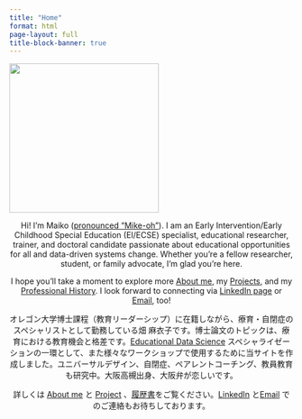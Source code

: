 ```yaml
---
title: "Home"
format: html
page-layout: full
title-block-banner: true
---
```


![](Maiko%20in%20kimono%20circle.png){fig-align="center" width="265"}

<center>

Hi! I’m Maiko ([pronounced "Mike-oh"](https://namedrop.io/maikohata)). I am an Early Intervention/Early Childhood Special Education (EI/ECSE) specialist, educational researcher, trainer, and doctoral candidate passionate about educational opportunities for all and data-driven systems change. Whether you're a fellow researcher, student, or family advocate, I’m glad you’re here.

I hope you'll take a moment to explore more [About me](about.html), my [Projects](posts.html), and my [Professional History](images/Maiko%20Hata%20CV%2025.pdf). I look forward to connecting via [LinkedIn page](https://www.linkedin.com/in/maikohata/) or [Email](mailto:hata@uoregon.edu), too!

オレゴン大学博士課程（教育リーダーシップ）に在籍しながら、療育・自閉症のスペシャリストとして勤務している畑 麻衣子です。博士論文のトピックは、療育における教育機会と格差です。[Educational Data Science](https://education.uoregon.edu/) スペシャライゼーションの一環として、また様々なワークショップで使用するために当サイトを作成しました。ユニバーサルデザイン、自閉症、ペアレントコーチング、教員教育も研究中。大阪高槻出身、大阪弁が恋しいです。

詳しくは [About me](about.html) と [Project](posts.html) 、[履歴書](images/Maiko%20Hata%20CV%2025.pdf)をご覧ください。[LinkedIn](https://www.linkedin.com/in/maikohata/) と[Email](mailto:hata@uoregon.edu) でのご連絡もお待ちしております。

</center>
